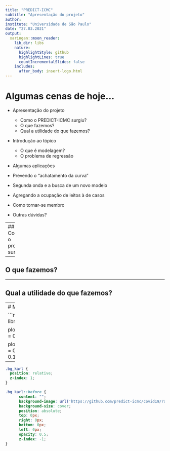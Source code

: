 ```yaml
---
title: "PREDICT-ICMC"
subtitle: "Apresentação do projeto"
author: 
institute: "Universidade de São Paulo"
date: "27.03.2021"
output:
  xaringan::moon_reader:
    lib_dir: libs
    nature:
      highlightStyle: github
      highlightLines: true
      countIncrementalSlides: false
    includes:
      after_body: insert-logo.html
---
```


# Algumas cenas de hoje...

- Apresentação do projeto
  - Como o PREDICT-ICMC surgiu?
  - O que fazemos? 
  - Qual a utilidade do que fazemos?

- Introdução ao tópico
  - O que é modelagem?
  - O problema de regressão
  
- Algumas aplicações
 - Prevendo o "achatamento da curva"
 - Segunda onda e a busca de um novo modelo 
 - Agregando a ocupação de leitos à de casos
 
- Como tornar-se membro

- Outras dúvidas?


---
## Como o projeto surgiu?


---

## O que fazemos? 


---

## Qual a utilidade do que fazemos?


---
# Modelagem

```r
library(tidyverse)
library(e1071)


plot(sigmoid(seq(from = 0, to = 1, by= 0.1)))

plot(sigmoid(seq(from = 0, to = 10, by= 0.1)))
```


---
````css
.bg_karl {
  position: relative;
  z-index: 1;
}

.bg_karl::before {    
      content: "";
      background-image: url('https://github.com/predict-icmc/covid19/raw/master/shiny/site_final/covid-19/www/logo-predict.jpg');
      background-size: cover;
      position: absolute;
      top: 0px;
      right: 0px;
      bottom: 0px;
      left: 0px;
      opacity: 0.5;
      z-index: -1;
}
````

